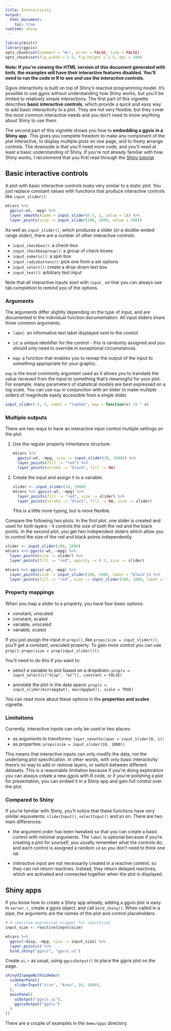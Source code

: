 ```yaml
---
title: Interactivity
output:
  html_document:
    toc: true
runtime: shiny
---
```


<!--
%\VignetteEngine{knitr}
%\VignetteIndexEntry{Interactivity}
-->

```r
library(knitr)
library(ggvis)
opts_chunk$set(comment = "#>", error = FALSE, tidy = FALSE)
opts_chunk$set(fig.width = 3.5, fig.height = 2.5, dpi = 100)
```

**Note: If you're viewing the HTML version of this document generated with knitr, the examples will have their interactive features disabled. You'll need to run the code in R to see and use the interactive controls.**

Ggvis interactivity is built on top of Shiny's reactive programming
model. It's possible to use ggvis without understanding how Shiny works,
but you'll be limited to relatively simple interactions. The first part of
this vignette describes __basic interactive controls__, which provide a quick
and easy way to add basic interactivity to a plot. They are not very flexible,
but they cover the most common interactive needs and you don't need to know
anything about Shiny to use them.

The second part of this vignette shows you how to __embedding a ggvis in a Shiny
app__.  This gives you complete freedom to make any component of the plot
interactive, to display multiple plots on one page, and to freely arrange
controls. The downside is that you'll need more code, and you'll need at
least a basic understanding of Shiny. If you're not already familiar with
how Shiny works, I recommend that you first read through the
[Shiny tutorial](http://rstudio.github.io/shiny/tutorial/)

## Basic interactive controls

A plot with basic interactive controls looks very similar to a static plot.
You just replace constant values with functions that produce interactive
controls like `input_slider()`:

```r
mtcars %>%
  ggvis(~wt, ~mpg) %>%
  layer_smooths(span = input_slider(0.5, 1, value = 1)) %>%
  layer_points(size := input_slider(100, 1000, value = 100))
```

As well as `input_slider()`, which produces a slider (or a double-ended range
slider), there are a number of other interactive controls:

* `input_checkbox()`: a check-box
* `input_checkboxgroup()`: a group of check boxes
* `input_numeric()`: a spin box
* `input_radiobuttons()`: pick one from a set options
* `input_select()`: create a drop-down text box
* `input_text()`: arbitrary text input

Note that all interactive inputs start with `input_` so that you can always use
tab completion to remind you of the options.

### Arguments

The arguments differ slightly depending on the type of input, and are documented
in the individual function documentation. All input sliders share three common
arguments:

* `label`: an informative text label displayed next to the control

* `id`: a unique identifier for the control - this is randomly assigned and
   you should only need to override in exceptional circumstances.

* `map`: a function that enables you to remap the output of the input to
  something appropriate for your graphic.

`map` is the most commonly argument used as it allows you to translate the value
recieved from the input to something that's meaningful for your plot. For
example, many parameters of statistical models are best expressed on a log
scale. You can use `map` in conjunction with an slider to make multiple orders
of magnitude easily accessible from a single slider.

```r
input_slider(-5, 5, label = "lambda", map = function(x) 10 ^ x)
```

### Multiple outputs

There are two ways to have an interactive input control multiple settings on
the plot.

1.  Use the regular property inheritance structure:

    ```r
    mtcars %>%
      ggvis(~wt, ~mpg, size := input_slider(10, 1000)) %>%
      layer_points(fill := "red") %>%
      layer_points(stroke := "black", fill := NA)
    ```

2. Create the input and assign it to a variable:

    ```r
    slider <- input_slider(10, 1000)
    mtcars %>% ggvis(~wt, ~mpg) %>%
      layer_points(fill := "red", size := slider) %>%
      layer_points(stroke := "black", fill := NA, size := slider)
    ```

    This is a little more typing, but is more flexible.

Compare the following two plots. In the first plot, one slider is created and
used for both layers - it controls the size of both the red and the black
points. In the second plot, you get two independent sliders which allow you to
control the size of the red and black points independently.

```r
slider <- input_slider(100, 1000)
mtcars %>% ggvis(~wt, ~mpg) %>%
  layer_points(size := slider) %>% 
  layer_points(fill := "red", opacity := 0.5, size := slider)

mtcars %>% ggvis(~wt, ~mpg) %>%
  layer_points(size := input_slider(100, 1000, label = "black")) %>%
  layer_points(fill := "red", size := input_slider(100, 1000, label = "red"))
```

### Property mappings

When you map a slider to a property, you have four basic options:

* constant, unscaled
* constant, scaled
* variable, unscaled
* variable, scaled

If you just assign the input in `props()`, like `props(size = input_slider())`,
you'll get a constant, unscaled property. To gain more control you can use
`prop()`: `props(size = prop(input_slider()))`.

You'll need to do this if you want to:

* select a variable to plot based on a dropdown:
  `prop(x = input_select(c("disp", "wt")), constant = FALSE)`

* annotate the plot in the data space:
  `prop(x = input_slider(min(mpg$wt), max(mpg$wt)), scale = TRUE)`

You can read more about these options in the __properties and scales__ vignette.

### Limitations

Currently, interactive inputs can only be used in two places:

* as arguments to transforms: `layer_smooths(span = input_slider(0, 1))`
* as properties: `props(size = input_slider(10, 1000))`

This means that interactive inputs can only modify the data, not the underlying
plot specification. In other words, with only basic interactivity there's no
way to add or remove layers, or switch between different datasets. This is a
reasonable limitation because if you're doing exploration you can always create
a new ggvis with R code, or if you're polishing a plot for presentation, you
can embed it in a Shiny app and gain full control over the plot.

### Compared to Shiny

If you're familiar with Shiny, you'll notice that these functions have very
similar equivalents: `sliderInput()`, `selectInput()` and so on.  There are two
main differences:

* the argument order has been tweaked so that you can create a basic control
  with minimal arguments. The `label` is optional because if you're creating a
  plot for yourself, you usually remember what the controls do; and each control
  is assigned a random `id` so you don't need to think one up.

* interactive input are not necessarily created in a reactive context, so they
  can not return reactives. Instead, they return delayed reactives, which are
  activated and connected together when the plot is displayed.

## Shiny apps

If you know how to create a Shiny app already, adding a ggvis plot is easy. In
`server.r`, create a ggvis object, and call `bind_shiny()`. When called in a pipe, the arguments are the names of the plot and control placeholders.

```r
# A reactive expression wrapper for input$size
input_size <- reactive(input$size)

mtcars %>% 
  ggvis(~disp, ~mpg, size := input_size) %>%
  layer_points() %>%
  bind_shiny("ggvis", "ggvis_ui")
```

Create `ui.r` as usual, using `ggvisOutput()` to place the ggvis plot on the
page.

```r
shinyUI(pageWithSidebar(
  sidebarPanel(
    sliderInput("size", "Area", 10, 1000),
  ),
  mainPanel(
    uiOutput("ggvis_ui"),
    ggvisOutput("ggvis")
  )
))
```

There are a couple of examples in the `demo/apps` directory.
